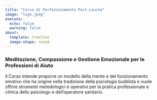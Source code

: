 ```yaml
---
title: "Corso di Perfezionamento Post-Laurea"
image: "logo.jpeg"
execute: 
  echo: false
  warning: false
about:
  template: trestles
  image-shape: round
---
```


### Meditazione, Compassione e Gestione Emozionale per le Professioni di Aiuto

Il Corso intende proporre un modello della mente e del funzionamento emotivo che ha origine nella tradizione della psicologia buddista e vuole offrire strumenti metodologici e operativi per la pratica professionale e clinica dello psicologo e dell’operatore sanitario.


